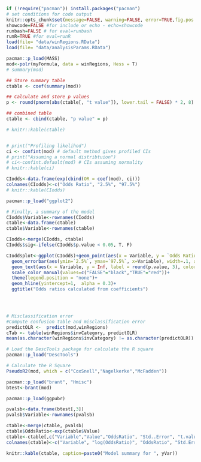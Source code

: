 <!--
---
 title: "Ordinal logistic model on large windows data - chapter 3"
 author: "Ruth Gómez Graciani"
 output:
   pdf_document: default
 header-includes:
  \usepackage{float}
  \floatplacement{figure}{H}
---
-->

```r
if (!require("pacman")) install.packages("pacman")
# set conditions for code output
knitr::opts_chunk$set(message=FALSE, warning=FALSE, error=TRUE,fig.pos = "!H")
showcode=FALSE #for include or echo - echo=showcode 
runbash=FALSE # for eval=runbash
runR=TRUE #for eval=runR
load(file= "data/winRegions.RData")
load(file= "data/analysisParams.RData")
```


<!-- Model fitting -->
```r
pacman::p_load(MASS)
mod<-polr(myFormula, data = winRegions, Hess = T)
# summary(mod)

```

<!-- Pvalue calculation -ctable -->
```r
## Store summary table
ctable <- coef(summary(mod))

## Calculate and store p values
p <- round(pnorm(abs(ctable[, "t value"]), lower.tail = FALSE) * 2, 8)

## combined table
ctable <- cbind(ctable, "p value" = p)

# knitr::kable(ctable)



```

<!-- Confidence interval calculation -->
```r
# print("Profiling likelihod")
ci <- confint(mod) # default method gives profiled CIs
# print("Assuming a normal distribtuion")
# ci<-confint.default(mod) # CIs assuming normality
# knitr::kable(ci)
```

<!-- Confidence interval for Odds ratios -->
```r
CIodds<-data.frame(exp(cbind(OR = coef(mod), ci)))
colnames(CIodds)<-c("Odds Ratio", "2.5%", "97.5%")
# knitr::kable(CIodds)
```

<!-- Plot cor Confidence Inteval Odds ratios - CIoddsplot -->
```r
pacman::p_load("ggplot2")

# Finally, a summary of the model
CIodds$Variable<-rownames(CIodds)
ctable<-data.frame(ctable)
ctable$Variable<-rownames(ctable)

CIodds<-merge(CIodds, ctable)
CIodds$sig<-ifelse(CIodds$p.value < 0.05, T, F)

CIoddsplot<-ggplot(CIodds)+geom_point(aes(x = Variable, y = `Odds Ratio`) )+
  geom_errorbar(aes(ymin=`2.5%`, ymax=`97.5%`, x=Variable), width=.1, alpha = 0.5)+
  geom_text(aes(x = Variable, y = Inf, label = round(p.value, 3), color = sig), vjust = 1.5, size = 3)+
  scale_color_manual(values=c("FALSE"="black","TRUE"="red"))+
  theme(legend.position = "none")+
  geom_hline(yintercept=1,  alpha = 0.3)+
  ggtitle("Odds ratios calculated from coefficients")


  
```

<!-- Misclassification / Goodness of fit -->
```r

# Misclassification error
#Compute confusion table and misclassification error
predictOLR <-  predict(mod,winRegions) 
cTab <- table(winRegions$invCategory, predictOLR)
mean(as.character(winRegions$invCategory) != as.character(predictOLR))

# Load the DescTools package for calculate the R square
pacman::p_load("DescTools")

# Calculate the R Square
PseudoR2(mod, which = c("CoxSnell","Nagelkerke","McFadden"))
```

<!-- Proportional odds / Brant Test - btest-->
```r
pacman::p_load("brant", "Hmisc")
btest<-brant(mod)
```



```r
pacman::p_load(ggpubr)

pvalsb<-data.frame(btest[,3])
pvalsb$Variable<-rownames(pvalsb)

ctable<-merge(ctable, pvalsb)
ctable$OddsRatio<-exp(ctable$Value)
ctable<-ctable[,c("Variable","Value","OddsRatio", "Std..Error", "t.value", "p.value", "btest...3.")]
colnames(ctable)<-c("Variable", "log(OddsRatio)", "OddsRatio", "Std.Error", "t.value", "p.value", "Brant p.value")

knitr::kable(ctable, caption=paste0("Model summary for ", yVar))


```

